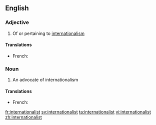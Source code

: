 ==English==

===Adjective===
{{en-adj}}

# Of or pertaining to [[internationalism]]

====Translations====
{{trans-top|about internationalism}}
* French: {{t|fr|internationaliste}}
{{trans-mid}}
{{trans-bottom}}

===Noun===
{{en-noun}}

# An advocate of internationalism

====Translations====
{{trans-top|advocate of internationalism}}
* French: {{t|fr|internationaliste}}
{{trans-mid}}
{{trans-bottom}}

[[fr:internationalist]]
[[sv:internationalist]]
[[ta:internationalist]]
[[vi:internationalist]]
[[zh:internationalist]]